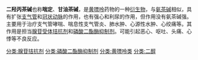 {{chemref|time=2010-07-23T09:20:51+00:00}}
{{medical}}
{{Drugbox
| IUPAC_name       = 7-(2,3-dihydroxypropyl)-1,3-dimethyl-3,7-dihydro-1''H''-purine-2,6-dione
| image       = Dyphylline.png
| IUPHAR_ligand = 7070
| CAS_number_Ref = {{cascite|correct|??}}
| CAS_number = 479-18-5
| ATC_prefix = R03
| ATC_suffix = DA01
| PubChem = 3182
| DrugBank_Ref = {{drugbankcite|correct|drugbank}}
| DrugBank = DB00651
| ChemSpiderID_Ref = {{chemspidercite|correct|chemspider}}
| ChemSpiderID = 3070
| UNII_Ref = {{fdacite|correct|FDA}}
| UNII = 263T0E9RR9
| KEGG_Ref = {{keggcite|correct|kegg}}
| KEGG = D00691
| ChEBI_Ref = {{ebicite|correct|EBI}}
| ChEBI = 4728
| ChEMBL_Ref = {{ebicite|correct|EBI}}
| ChEMBL = 1752
| C = 10 | H = 14 | N = 4 | O = 4
| molecular_weight      = 254.24 g/mol
| smiles             = O=C2N(c1ncn(c1C(=O)N2C)CC(O)CO)C
| synonyms           = 7-(2,3-dihydroxy-propyl)theophylline
| bioavailability       = 
| metabolism           = 
| elimination_half-life   = 
| excretion         = 
| pregnancy_category       = 
| legal_status           = 
| routes_of_administration = 
}}
'''二羟丙茶碱'''也称'''喘定'''、'''甘油茶碱'''，是[[黄嘌呤|黄嘌呤]]药物的一种[[衍生物|衍生物]]，与[[氨茶碱|氨茶碱]]相似，具有扩张[[支气管|支气管]]和[[冠状动脉|冠状动脉]]的作用，也有强心和利尿的作用，但作用没有氨茶碱强。主要用于治疗支气管哮喘、喘息性支气管炎、肺水肿、心源性水肿、心绞痛等。其作用是担当[[腺苷受体|腺苷受体]][[受体拮抗剂|拮抗剂]]和[[磷酸二酯酶抑制剂类|磷酸二酯酶抑制剂]]。可能引起恶心、呕吐、头痛、心悸等不良反应。

[[分类:腺苷拮抗剂|分类:腺苷拮抗剂]]
[[分类:磷酸二酯酶抑制剂|分类:磷酸二酯酶抑制剂]]
[[分类:黄嘌呤类|分类:黄嘌呤类]]
[[分类:二醇|分类:二醇]]